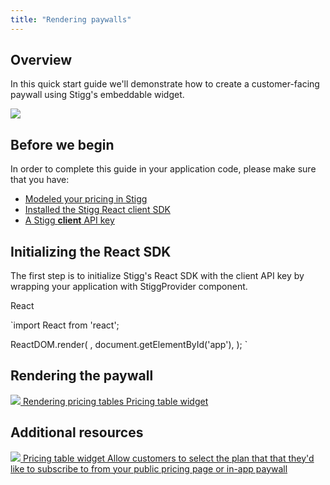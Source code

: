 ```yaml
---
title: "Rendering paywalls"
---
```


## Overview

In this quick start guide we'll demonstrate how to create a customer-facing paywall using Stigg's embeddable widget.

![](/images/ea47b8d-Screenshot_2023-08-10_at_12.29.39.png)   

## Before we begin

In order to complete this guide in your application code, please make sure that you have:

* [Modeled your pricing in Stigg](modeling-your-pricing)
* [Installed the Stigg React client SDK](react-sdk#installing-the-sdk)
* [A Stigg **client** API key](javascript-sdk#retrieving-the-client-api-key)
  
## Initializing the React SDK

The first step is to initialize Stigg's React SDK with the client API key by wrapping your application with StiggProvider component.

React

`import React from 'react';

ReactDOM.render(
  <StiggProvider apiKey="YOUR_CLIENT_API_KEY">
    <App />
  </StiggProvider>,
  document.getElementById('app'),
);
`

  
## Rendering the paywall

[ ![](/images/9f55ab1-codingbrowser_102152.png)  Rendering pricing tables Pricing table widget ](pricing-table#rendering-pricing-tables) 

## Additional resources

[ ![](/images/9ee9b64-Group_17013.png)  Pricing table widget Allow customers to select the plan that that they'd like to subscribe to from your public pricing page or in-app paywall ](pricing-tables) 